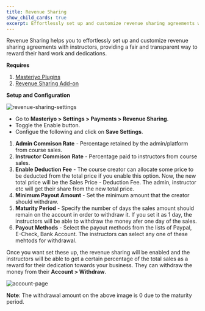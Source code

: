 ```yaml
---
title: Revenue Sharing
show_child_cards: true
excerpt: Effortlessly set up and customize revenue sharing agreements with instructors, providing a fair and transparent way to reward their hard work and dedications.
---
```


Revenue Sharing helps you to effortlessly set up and customize revenue sharing agreements with instructors, providing a fair and transparent way to reward their hard work and dedications.

**Requires**

1. [Masteriyo Plugins](https://masteriyo.com/pricing/)
2. [Revenue Sharing Add-on](https://docs.masteriyo.com/getting-started/activate-masteriyo-addons)

**Setup and Configuration**

![revenue-sharing-settings](https://github.com/Masteriyo/masteriyo-docs/assets/75772539/ccf392ba-b6c6-4a17-b9fb-c78b9d8e5fcd)

- Go to **Masteriyo > Settings > Payments > Revenue Sharing**.
- Toggle the Enable button.
- Configue the following and click on **Save Settings**.

1. **Admin Commison Rate** - Percentage retained by the admin/platform from course sales.
2. **Instructor Commison Rate** - Percentage paid to instructors from course sales.
3. **Enable Deduction Fee** - The course creator can allocate some price to be deducted from the total price if you enable this option. Now, the new total price will be the Sales Price - Deduction Fee. The admin, instructor etc will get their share from the new total price.
4. **Minimum Payout Amount** - Set the minimum amount that the creator should withdraw.
5. **Maturity Period** - Specify the number of days the sales amount should remain on the account in order to withdraw it. If you set it as 1 day, the instructors will be able to withdraw the money afer one day of the sales.
6. **Payout Methods** - Select the payout methods from the lists of Paypal, E-Check, Bank Account. The instructors can select any one of these mehtods for withdrawal. 

Once you want set these up, the revenue sharing will be enabled and the instructors will be able to get a certain percentage of the total sales as a reward for their dedication towards your business. They can withdraw the money from their **Account > Withdraw**.

![account-page](https://github.com/Masteriyo/masteriyo-docs/assets/75772539/6b06d0bb-2dfe-4722-bef8-59da9e0da5dc)

**Note**: The withdrawal amount on the above image is 0 due to the maturity period.


